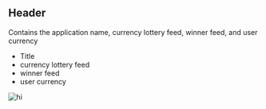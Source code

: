 ## Header

Contains the application name, currency lottery feed, winner feed, and user currency 

- Title
- currency lottery feed
- winner feed
- user currency



![hi](../../assets/title.png)